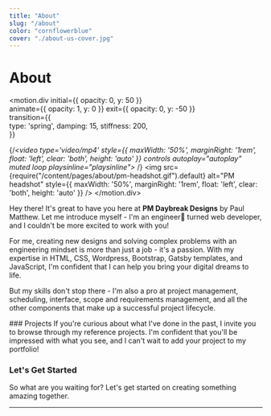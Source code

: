 ```yaml
---
title: "About"
slug: "/about"
color: "cornflowerblue"
cover: "./about-us-cover.jpg"
---
```



# About

<motion.div
  initial={{ opacity: 0, y: 50 }}      
  animate={{ opacity: 1, y: 0 }}
  exit={{ opacity: 0, y: -50 }}  
  transition={{              
    type: 'spring',
    damping: 15,
    stiffness: 200,            
  }}
>
{/*<video type='video/mp4' style={{ maxWidth: '50%', marginRight: '1rem', float: 'left', clear: 'both', height: 'auto' }} controls autoplay="autoplay" muted loop playsinline="playsinline">
  <source src={v} />
</video>*/}
<img src={require("/content/pages/about/pm-headshot.gif").default} alt="PM headshot" style={{ maxWidth: '50%', marginRight: '1rem', float: 'left', clear: 'both', height: 'auto' }} />
</motion.div>

Hey there! It's great to have you here at <b>PM Daybreak Designs</b> by Paul Matthew. 
Let me introduce myself - I'm an engineer🚂 turned web developer, and I couldn't be more excited to work with you!

For me, creating new designs and solving complex problems with an engineering mindset is more than just a job - it's a passion. 
With my expertise in HTML, CSS, Wordpress, Bootstrap, Gatsby templates, and JavaScript, I'm confident that I can help you bring your digital dreams to life.

But my skills don't stop there - I'm also a pro at project management, scheduling, interface, scope and requirements management, and all the other components that make up a successful project lifecycle.

<div style={{ display: 'inline-block' }}>
### Projects
If you're curious about what I've done in the past, I invite you to browse through my reference projects. 
I'm confident that you'll be impressed with what you see, and I can't wait to add your project to my portfolio!

### Let's Get Started
So what are you waiting for? Let's get started on creating something amazing together.
</div>




_______________________________________________________________________________________________________________________


